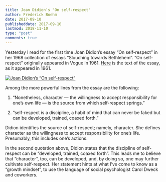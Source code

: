 ```yaml
---
title: Joan Didion’s "On self-respect"
author: Frederick Boehm
date: 2017-09-10
publisheddate: 2017-09-10
lastmod: 2018-11-10
type: "post"
comments: true
---
```


Yesterday I read for the first time Joan Didion's essay "On self-respect" in her 1968 collection of essays "Slouching towards Bethlehem". "On self-respect" originally appeared in Vogue in 1961. [Here](https://www.vogue.com/article/joan-didion-self-respect-essay-1961) is the text of the essay, as it appeared in 1961. 

[![Joan Didion's "On self-respect"](https://assets.vogue.com/photos/5891fda5b482c0ea0e4dc787/master/w_660,c_limit/holding-joan-didion-self-respect.jpg)](https://www.vogue.com/article/joan-didion-self-respect-essay-1961)

Among the more powerful lines from the essay are the following:

1. "Nonetheless, character — the willingness to accept responsibility for one's own life — is the source from which self-respect springs."

2. "self-respect is a discipline, a habit of mind that can never be faked but can be developed, trained, coaxed forth."

Didion identifies the source of self-respect; namely, character. She defines character as the willingness to accept responsibility for one's life. Presumably, this includes one's actions.

In the second quotation above, Didion states that the discipline of self-respect can be "developed, trained, coaxed forth". This leads me to believe that "character", too, can be developed, and, by doing so, one may further cultivate self-respect. Her statement hints at what I've come to know as a "growth mindset", to use the language of social psychologist Carol Dweck and coworkers.





